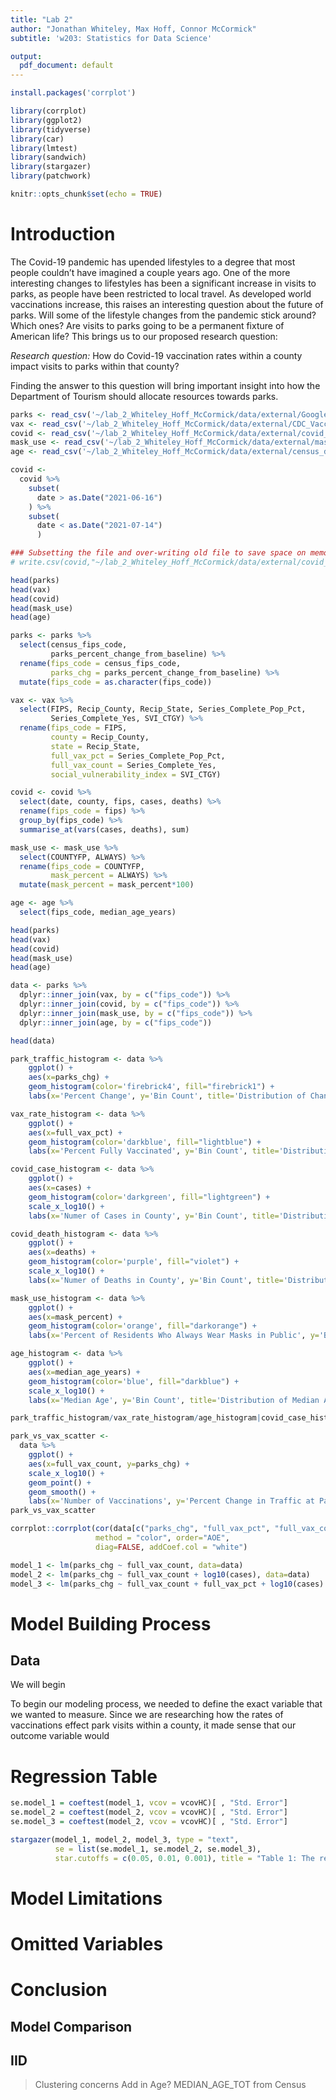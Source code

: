 ```yaml
---
title: "Lab 2"
author: "Jonathan Whiteley, Max Hoff, Connor McCormick"
subtitle: 'w203: Statistics for Data Science'

output:
  pdf_document: default
---
```


```r
install.packages('corrplot')

library(corrplot)
library(ggplot2)
library(tidyverse)
library(car)
library(lmtest)
library(sandwich)
library(stargazer)
library(patchwork)
```

```r
knitr::opts_chunk$set(echo = TRUE)
```

# Introduction

The Covid-19 pandemic has upended lifestyles to a degree that most people couldn’t have imagined a couple years ago. One of the more interesting changes to lifestyles has been a significant increase in visits to parks, as people have been restricted to local travel. As developed world vaccinations increase, this raises an interesting question about the future of parks. Will some of the lifestyle changes from the pandemic stick around? Which ones? Are visits to parks going to be a permanent fixture of American life? This brings us to our proposed research question:

*Research question:* How do Covid-19 vaccination rates within a county impact visits to parks within that county?  

Finding the answer to this question will bring important insight into how the Department of Tourism should allocate resources towards parks. 

```r
parks <- read_csv('~/lab_2_Whiteley_Hoff_McCormick/data/external/Google_Mobility_Report_out.csv')
vax <- read_csv('~/lab_2_Whiteley_Hoff_McCormick/data/external/CDC_Vaccinations_out.csv')
covid <- read_csv('~/lab_2_Whiteley_Hoff_McCormick/data/external/covid_cases_data.csv')
mask_use <- read_csv('~/lab_2_Whiteley_Hoff_McCormick/data/external/mask-use-by-county.csv')
age <- read_csv('~/lab_2_Whiteley_Hoff_McCormick/data/external/census_demographics.csv')

covid <-
  covid %>%
    subset(
      date > as.Date("2021-06-16")
    ) %>%
    subset(
      date < as.Date("2021-07-14")
      )

### Subsetting the file and over-writing old file to save space on memory for us folks on datahub.
# write.csv(covid,"~/lab_2_Whiteley_Hoff_McCormick/data/external/covid_cases_data.csv", row.names = TRUE)

head(parks)
head(vax)
head(covid)
head(mask_use)
head(age)
```

```r
parks <- parks %>% 
  select(census_fips_code, 
         parks_percent_change_from_baseline) %>%
  rename(fips_code = census_fips_code,
         parks_chg = parks_percent_change_from_baseline) %>% 
  mutate(fips_code = as.character(fips_code))

vax <- vax %>% 
  select(FIPS, Recip_County, Recip_State, Series_Complete_Pop_Pct, 
         Series_Complete_Yes, SVI_CTGY) %>% 
  rename(fips_code = FIPS, 
         county = Recip_County, 
         state = Recip_State, 
         full_vax_pct = Series_Complete_Pop_Pct, 
         full_vax_count = Series_Complete_Yes, 
         social_vulnerability_index = SVI_CTGY)

covid <- covid %>% 
  select(date, county, fips, cases, deaths) %>% 
  rename(fips_code = fips) %>% 
  group_by(fips_code) %>% 
  summarise_at(vars(cases, deaths), sum)

mask_use <- mask_use %>% 
  select(COUNTYFP, ALWAYS) %>% 
  rename(fips_code = COUNTYFP, 
         mask_percent = ALWAYS) %>% 
  mutate(mask_percent = mask_percent*100)

age <- age %>% 
  select(fips_code, median_age_years)

head(parks)
head(vax)
head(covid)
head(mask_use)
head(age)

```

```r
data <- parks %>%
  dplyr::inner_join(vax, by = c("fips_code")) %>% 
  dplyr::inner_join(covid, by = c("fips_code")) %>% 
  dplyr::inner_join(mask_use, by = c("fips_code")) %>% 
  dplyr::inner_join(age, by = c("fips_code"))

head(data)
```

```r
park_traffic_histogram <- data %>% 
    ggplot() + 
    aes(x=parks_chg) + 
    geom_histogram(color='firebrick4', fill="firebrick1") +
    labs(x='Percent Change', y='Bin Count', title='Distribution of Change Percentages for Park Traffic')

vax_rate_histogram <- data %>% 
    ggplot() + 
    aes(x=full_vax_pct) + 
    geom_histogram(color='darkblue', fill="lightblue") +
    labs(x='Percent Fully Vaccinated', y='Bin Count', title='Distribution of Population Percentages of Fully Vaccinated Individuals by County')

covid_case_histogram <- data %>% 
    ggplot() + 
    aes(x=cases) + 
    geom_histogram(color='darkgreen', fill="lightgreen") +
    scale_x_log10() + 
    labs(x='Numer of Cases in County', y='Bin Count', title='Distribution of Case Counts per County')

covid_death_histogram <- data %>% 
    ggplot() + 
    aes(x=deaths) + 
    geom_histogram(color='purple', fill="violet") +
    scale_x_log10() + 
    labs(x='Numer of Deaths in County', y='Bin Count', title='Distribution of Death Counts per County')

mask_use_histogram <- data %>% 
    ggplot() + 
    aes(x=mask_percent) + 
    geom_histogram(color='orange', fill="darkorange") + 
    labs(x='Percent of Residents Who Always Wear Masks in Public', y='Bin Count', title='Distribution of Percentage Mask Use by County')

age_histogram <- data %>% 
    ggplot() + 
    aes(x=median_age_years) + 
    geom_histogram(color='blue', fill="darkblue") +
    scale_x_log10() + 
    labs(x='Median Age', y='Bin Count', title='Distribution of Median Age by County')

park_traffic_histogram/vax_rate_histogram/age_histogram|covid_case_histogram/covid_death_histogram/mask_use_histogram
```

```r
park_vs_vax_scatter <- 
  data %>% 
    ggplot() + 
    aes(x=full_vax_count, y=parks_chg) + 
    scale_x_log10() + 
    geom_point() +
    geom_smooth() +
    labs(x='Number of Vaccinations', y='Percent Change in Traffic at Parks', title='Vaccination Count VS Change in Park Traffic by County')
park_vs_vax_scatter
```

```r

corrplot::corrplot(cor(data[c("parks_chg", "full_vax_pct", "full_vax_count" , "cases", "deaths", "mask_percent", "median_age_years")], use = "complete.obs"), 
                   method = "color", order="AOE", 
                   diag=FALSE, addCoef.col = "white")
```


```r
model_1 <- lm(parks_chg ~ full_vax_count, data=data)
model_2 <- lm(parks_chg ~ full_vax_count + log10(cases), data=data)
model_3 <- lm(parks_chg ~ full_vax_count + full_vax_pct + log10(cases) + log10(deaths) + mask_percent + median_age_years, data=data)

```
# Model Building Process

## Data
We will begin 

To begin our modeling process, we needed to define the exact variable that we wanted to measure. Since we are researching how the rates of vaccinations effect park visits within a county, it made sense that our outcome variable would 



# Regression Table
```r

se.model_1 = coeftest(model_1, vcov = vcovHC)[ , "Std. Error"]
se.model_2 = coeftest(model_2, vcov = vcovHC)[ , "Std. Error"]
se.model_3 = coeftest(model_2, vcov = vcovHC)[ , "Std. Error"]

stargazer(model_1, model_2, model_3, type = "text",
          se = list(se.model_1, se.model_2, se.model_3),
          star.cutoffs = c(0.05, 0.01, 0.001), title = "Table 1: The relationship between vaccination rates and park traffic")

```

# Model Limitations


# Omitted Variables


# Conclusion


## Model Comparison

## IID
> Clustering concerns
> Add in Age? MEDIAN_AGE_TOT from Census
